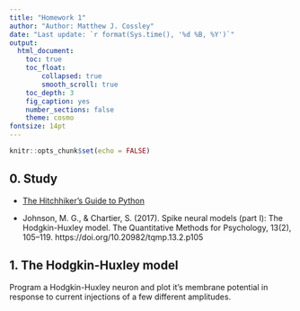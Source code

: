 ```yaml
---
title: "Homework 1"
author: "Author: Matthew J. Cossley"
date: "Last update: `r format(Sys.time(), '%d %B, %Y')`"
output:
  html_document:
    toc: true
    toc_float:
        collapsed: true
        smooth_scroll: true
    toc_depth: 3
    fig_caption: yes
    number_sections: false
    theme: cosmo
fontsize: 14pt
---
```


```r
knitr::opts_chunk$set(echo = FALSE)
```

## 0. Study

* [The Hitchhiker's Guide to Python](https://docs.python-guide.org/intro/learning/)

* Johnson, M. G., & Chartier, S. (2017). Spike neural models
(part I): The Hodgkin-Huxley model. The Quantitative Methods
for Psychology, 13(2), 105–119.
https://doi.org/10.20982/tqmp.13.2.p105


## 1. The Hodgkin-Huxley model

Program a Hodgkin-Huxley neuron and plot it's membrane
potential in response to current injections of a few
different amplitudes.